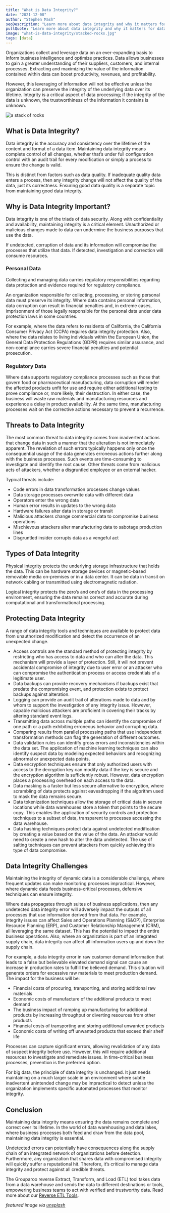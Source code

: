 ```yaml
---
title: "What is Data Integrity?"
date: "2021-12-08"
author: "Stephen Mash"
seoDescription: "Learn more about data integrity and why it matters for data-driven companies. Grouparoo helps ensure your data is secure and consistent across your systems. ✓ Start a free trial now!"
pullQuote: "Learn more about data integrity and why it matters for data-driven companies. "
image: "what-is-data-integrity/stacked-rocks.jpg"
tags: [data]
---
```


Organizations collect and leverage data on an ever-expanding basis to inform business intelligence and optimize practices. Data allows businesses to gain a greater understanding of their suppliers, customers, and internal processes. Extracting and maximizing the value of the information contained within data can boost productivity, revenues, and profitability.

However, this leveraging of information will not be effective unless the organization can preserve the integrity of the underlying data over its lifetime. Integrity is a critical aspect of data processing; if the integrity of the data is unknown, the trustworthiness of the information it contains is unknown.

<Image
  alt="a stack of rocks"
  src="what-is-data-integrity/stacked-rocks.jpg"
  centered
  height={730}
  width={918}
/>

## What is Data Integrity?

Data integrity is the accuracy and consistency over the lifetime of the content and format of a data item. Maintaining data integrity means complete control of all changes, whether that’s under full configuration control with an audit trail for every modification or simply a process to ensure the change is valid.

This is distinct from factors such as data quality. If inadequate quality data enters a process, then any integrity change will not affect the quality of the data, just its correctness. Ensuring good data quality is a separate topic from maintaining good data integrity.

## Why is Data Integrity Important?

Data integrity is one of the triads of data security. Along with confidentiality and availability, maintaining integrity is a critical element. Unauthorized or malicious changes made to data can undermine the business purposes that use the data.

If undetected, corruption of data and its information will compromise the processes that utilize that data. If detected, investigation and correction will consume resources.

### Personal Data

Collecting and managing data carries regulatory responsibilities regarding data protection and evidence required for regulatory compliance.

An organization responsible for collecting, processing, or storing personal data must preserve its integrity. Where data contains personal information, data corruption can result in financial penalties and, in extreme cases, imprisonment of those legally responsible for the personal data under data protection laws in some countries.

For example, where the data refers to residents of California, the California Consumer Privacy Act (CCPA) requires data integrity protection. Also, where the data relates to living individuals within the European Union, the General Data Protection Regulations (GDPR) requires similar assurance, and non-compliance carries severe financial penalties and potential prosecution.

### Regulatory Data

Where data supports regulatory compliance processes such as those that govern food or pharmaceutical manufacturing, data corruption will render the affected products unfit for use and require either additional testing to prove compliance or, more likely, their destruction. In either case, the business will waste raw materials and manufacturing resources and experience a delay in product availability. At the same time, manufacturing processes wait on the corrective actions necessary to prevent a recurrence.

## Threats to Data Integrity

The most common threat to data integrity comes from inadvertent actions that change data in such a manner that the alteration is not immediately apparent. The revelation of such errors typically happens only once the consequential usage of the data generates erroneous actions further along with the business processes. Such events are time-consuming to investigate and identify the root cause. Other threats come from malicious acts of attackers, whether a disgruntled employee or an external hacker.

Typical threats include:

- Code errors in data transformation processes change values
- Data storage processes overwrite data with different data
- Operators enter the wrong data
- Human error results in updates to the wrong data
- Hardware failures alter data in storage or transit
- Malicious attackers change commercial data to compromise business operations
- Mischievous attackers alter manufacturing data to sabotage production lines
- Disgruntled insider corrupts data as a vengeful act

## Types of Data Integrity

Physical integrity protects the underlying storage infrastructure that holds the data. This can be hardware storage devices or magnetic-based removable media on-premises or in a data center. It can be data in transit on network cabling or transmitted using electromagnetic radiation.

Logical integrity protects the zero’s and one’s of data in the processing environment, ensuring the data remains correct and accurate during computational and transformational processing.

## Protecting Data Integrity

A range of data integrity tools and techniques are available to protect data from unauthorized modification and detect the occurrence of an unexpected change.

- Access controls are the standard method of protecting integrity by restricting who has access to data and who can alter the data. This mechanism will provide a layer of protection. Still, it will not prevent accidental compromise of integrity due to user error or an attacker who can compromise the authentication process or access credentials of a legitimate user.
- Data backups can provide recovery mechanisms if backups exist that predate the compromising event, and protection exists to protect backups against alteration.
- Logging can provide an audit trail of alterations made to data and by whom to support the investigation of any integrity issue. However, capable malicious attackers are proficient in covering their tracks by altering standard event logs.
- Transmitting data across multiple paths can identify the compromise of one path or a path exhibiting erroneous behavior and corrupting data.
- Comparing results from parallel processing paths that use independent transformation methods can flag the generation of different outcomes.
- Data validation rules can identify gross errors and inconsistencies within the data set. The application of machine learning techniques can also identify suspect data by modeling expected behaviors and recognizing abnormal or unexpected data points.
- Data encryption techniques ensure that only authorized users with access to the decryption key can modify data if the key is secure and the encryption algorithm is sufficiently robust. However, data encryption places a processing overhead on each access to the data.
- Data masking is a faster but less secure alternative to encryption, where scrambling of data protects against eavesdropping if the algorithm used to mask the data remains secure.
- Data tokenization techniques allow the storage of critical data in secure locations while data warehouses store a token that points to the secure copy. This enables the application of security controls and protection techniques to a subset of data, transparent to processes accessing the data warehouse.
- Data hashing techniques protect data against undetected modification by creating a value based on the value of the data. An attacker would need to create a new hash to alter the data undetected. The use of salting techniques can prevent attackers from quickly achieving this type of data compromise.

## Data Integrity Challenges

Maintaining the integrity of dynamic data is a considerable challenge, where frequent updates can make monitoring processes impractical. However, where dynamic data feeds business-critical processes, defensive techniques can ensure integrity.

Where data propagates through suites of business applications, then any undetected data integrity error will adversely impact the outputs of all processes that use information derived from that data. For example, integrity issues can affect Sales and Operations Planning (S&OP), Enterprise Resource Planning (ERP), and Customer Relationship Management (CRM), all leveraging the same dataset. This has the potential to impact the entire business operations. Also, where an organization is part of an integrated supply chain, data integrity can affect all information users up and down the supply chain.

For example, a data integrity error in raw customer demand information that leads to a false but believable elevated demand signal can cause an increase in production rates to fulfill the believed demand. This situation will generate orders for excessive raw materials to meet production demand. The impact for the business will be:

- Financial costs of procuring, transporting, and storing additional raw materials
- Economic costs of manufacture of the additional products to meet demand
- The business impact of ramping up manufacturing for additional products by increasing throughput or diverting resources from other products
- Financial costs of transporting and storing additional unwanted products
- Economic costs of writing off unwanted products that exceed their shelf life

Processes can capture significant errors, allowing revalidation of any data of suspect integrity before use. However, this will require additional resources to investigate and remediate issues. In time-critical business processes, prevention is the preferred option.

For big data, the principle of data integrity is unchanged. It just needs maintaining on a much larger scale in an environment where subtle inadvertent unintended change may be impractical to detect unless the organization implements specific automated processes that monitor integrity.

## Conclusion

Maintaining data integrity means ensuring the data remains complete and correct over its lifetime. In the world of data warehousing and data lakes, where business processes both feed and draw from the data pool, maintaining data integrity is essential.

Undetected errors can potentially have consequences along the supply chain of an integrated network of organizations before detection. Furthermore, any organization that shares data with compromised integrity will quickly suffer a reputational hit. Therefore, it’s critical to manage data integrity and protect against all credible threats.

The Grouparoo reverse Extract, Transform, and Load (ETL) tool takes data from a data warehouse and sends the data to different destinations or tools, empowering business teams to act with verified and trustworthy data. Read more about our [Reverse ETL Tools](https://www.grouparoo.com/solutions/reverse-etl).

_featured image via [unsplash](https://unsplash.com/photos/hUjSO5dZA_E)_
